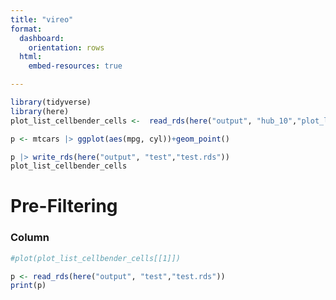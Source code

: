 ```yaml
---
title: "vireo"
format: 
  dashboard:
    orientation: rows
  html:
    embed-resources: true

---
```


```r
library(tidyverse)
library(here)
plot_list_cellbender_cells <-  read_rds(here("output", "hub_10","plot_list_cellbender_cells.rds"))

p <- mtcars |> ggplot(aes(mpg, cyl))+geom_point() 

p |> write_rds(here("output", "test","test.rds"))
plot_list_cellbender_cells
```




# Pre-Filtering

### Column {.tabset}

```r

#plot(plot_list_cellbender_cells[[1]])

p <- read_rds(here("output", "test","test.rds"))
print(p)
```